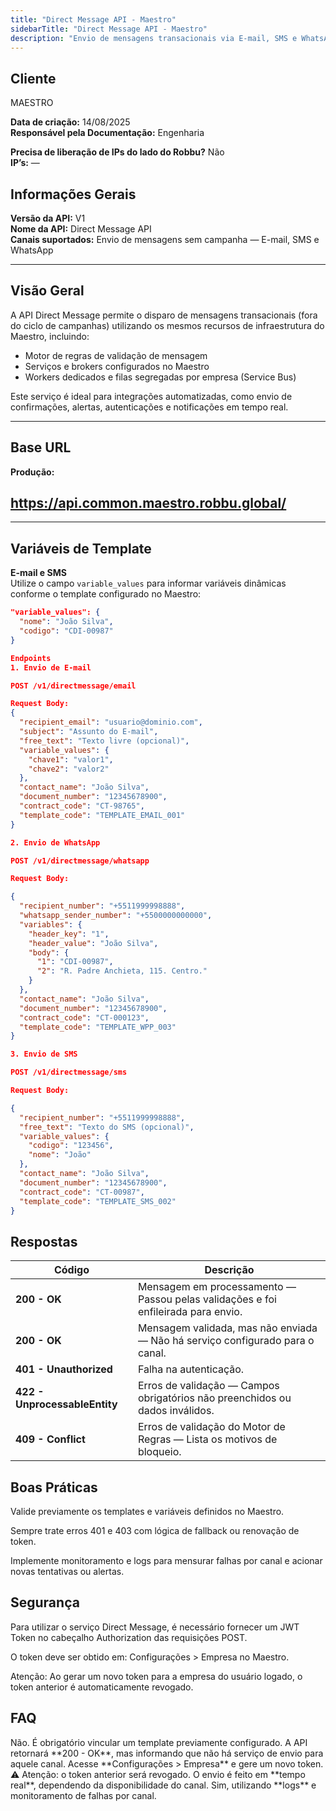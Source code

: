 ```yaml
---
title: "Direct Message API - Maestro"
sidebarTitle: "Direct Message API - Maestro"
description: "Envio de mensagens transacionais via E-mail, SMS e WhatsApp usando a infraestrutura do Maestro."
---
```


## Cliente

MAESTRO

**Data de criação:** 14/08/2025\
**Responsável pela Documentação:** Engenharia

**Precisa de liberação de IPs do lado do Robbu?** Não\
**IP’s:** —

## Informações Gerais

**Versão da API:** V1\
**Nome da API:** Direct Message API\
**Canais suportados:** Envio de mensagens sem campanha — E-mail, SMS e WhatsApp

---

## Visão Geral

A API Direct Message permite o disparo de mensagens transacionais (fora do ciclo de campanhas) utilizando os mesmos recursos de infraestrutura do Maestro, incluindo:

- Motor de regras de validação de mensagem
- Serviços e brokers configurados no Maestro
- Workers dedicados e filas segregadas por empresa (Service Bus)

Este serviço é ideal para integrações automatizadas, como envio de confirmações, alertas, autenticações e notificações em tempo real.

---

## Base URL

**Produção:**

## https://api.common.maestro.robbu.global/

---

##  Variáveis de Template

**E-mail e SMS**\
Utilize o campo `variable_values` para informar variáveis dinâmicas conforme o template configurado no Maestro:

```json
"variable_values": {
  "nome": "João Silva",
  "codigo": "CDI-00987"
}

Endpoints
1. Envio de E-mail

POST /v1/directmessage/email

Request Body:
{
  "recipient_email": "usuario@dominio.com",
  "subject": "Assunto do E-mail",
  "free_text": "Texto livre (opcional)",
  "variable_values": {
    "chave1": "valor1",
    "chave2": "valor2"
  },
  "contact_name": "João Silva",
  "document_number": "12345678900",
  "contract_code": "CT-98765",
  "template_code": "TEMPLATE_EMAIL_001"
}

2. Envio de WhatsApp

POST /v1/directmessage/whatsapp

Request Body:

{
  "recipient_number": "+5511999998888",
  "whatsapp_sender_number": "+5500000000000",
  "variables": {
    "header_key": "1",
    "header_value": "João Silva",
    "body": {
      "1": "CDI-00987",
      "2": "R. Padre Anchieta, 115. Centro."
    }
  },
  "contact_name": "João Silva",
  "document_number": "12345678900",
  "contract_code": "CT-000123",
  "template_code": "TEMPLATE_WPP_003"
}

3. Envio de SMS

POST /v1/directmessage/sms

Request Body:

{
  "recipient_number": "+5511999998888",
  "free_text": "Texto do SMS (opcional)",
  "variable_values": {
    "codigo": "123456",
    "nome": "João"
  },
  "contact_name": "João Silva",
  "document_number": "12345678900",
  "contract_code": "CT-00987",
  "template_code": "TEMPLATE_SMS_002"
}

```
##  Respostas

| Código                        | Descrição                                                                         |
| ----------------------------- | --------------------------------------------------------------------------------- |
| **200 - OK**                  | Mensagem em processamento — Passou pelas validações e foi enfileirada para envio. |
| **200 - OK**                  | Mensagem validada, mas não enviada — Não há serviço configurado para o canal.     |
| **401 - Unauthorized**        | Falha na autenticação.                                                            |
| **422 - UnprocessableEntity** | Erros de validação — Campos obrigatórios não preenchidos ou dados inválidos.      |
| **409 - Conflict**            | Erros de validação do Motor de Regras — Lista os motivos de bloqueio.             |


##  Boas Práticas

Valide previamente os templates e variáveis definidos no Maestro.

Sempre trate erros 401 e 403 com lógica de fallback ou renovação de token.

Implemente monitoramento e logs para mensurar falhas por canal e acionar novas tentativas ou alertas.

##  Segurança

Para utilizar o serviço Direct Message, é necessário fornecer um JWT Token no cabeçalho Authorization das requisições POST.

O token deve ser obtido em:
Configurações > Empresa no Maestro.

Atenção: Ao gerar um novo token para a empresa do usuário logado, o token anterior é automaticamente revogado.

##  FAQ

<AccordionGroup>
  <Accordion title="Posso enviar mensagens sem configurar um template no Maestro?">
    Não. É obrigatório vincular um template previamente configurado.
  </Accordion>

  <Accordion title="E se o canal não estiver configurado?">
    A API retornará **200 - OK**, mas informando que não há serviço de envio para aquele canal.
  </Accordion>

  <Accordion title="Como renovar o token?">
    Acesse **Configurações > Empresa** e gere um novo token.  
    ⚠️ Atenção: o token anterior será revogado.
  </Accordion>

  <Accordion title="Qual o tempo de processamento da mensagem?">
    O envio é feito em **tempo real**, dependendo da disponibilidade do canal.
  </Accordion>

  <Accordion title="É possível monitorar erros de envio?">
    Sim, utilizando **logs** e monitoramento de falhas por canal.
  </Accordion>
</AccordionGroup>

